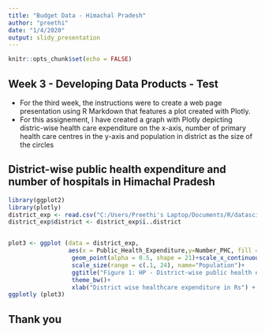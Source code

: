 ```yaml
---
title: "Budget Data - Himachal Pradesh"
author: "preethi"
date: "1/4/2020"
output: slidy_presentation
---
```


```r
knitr::opts_chunk$set(echo = FALSE)
```

## Week 3 - Developing Data Products - Test

- For the third week, the instructions were to create a web page presentation using R Markdown that features a plot created with Plotly.
- For this assignement, I have created a graph with Plotly depicting distric-wise health care expenditure on the x-axis, number of primary health care centres in the y-axis and population in district as the size of the circles

## District-wise public health expenditure and number of hospitals in Himachal Pradesh

```r
library(ggplot2)
library(plotly)
district_exp <- read.csv("C:/Users/Preethi's Laptop/Documents/R/datascience_coursera_main/HP expenditure/HP-expenditure/HP budet and expenditure data/districtwise_spend.csv", header = TRUE)
district_exp$district <- district_exp$ï..district


plot3 <- ggplot (data = district_exp, 
                 aes(x = Public_Health_Expenditure,y=Number_PHC, fill = district, size=Population))+
                  geom_point(alpha = 0.5, shape = 21)+scale_x_continuous(labels = scales::comma)+  
                  scale_size(range = c(.1, 24), name="Population")+
                  ggtitle("Figure 1: HP - District-wise public health expenditure") +
                  theme_bw()+
                  xlab("District wise healthcare expenditure in Rs") + ylab("Number of Primary Health Care Centres")
ggplotly (plot3)
```

## Thank you

